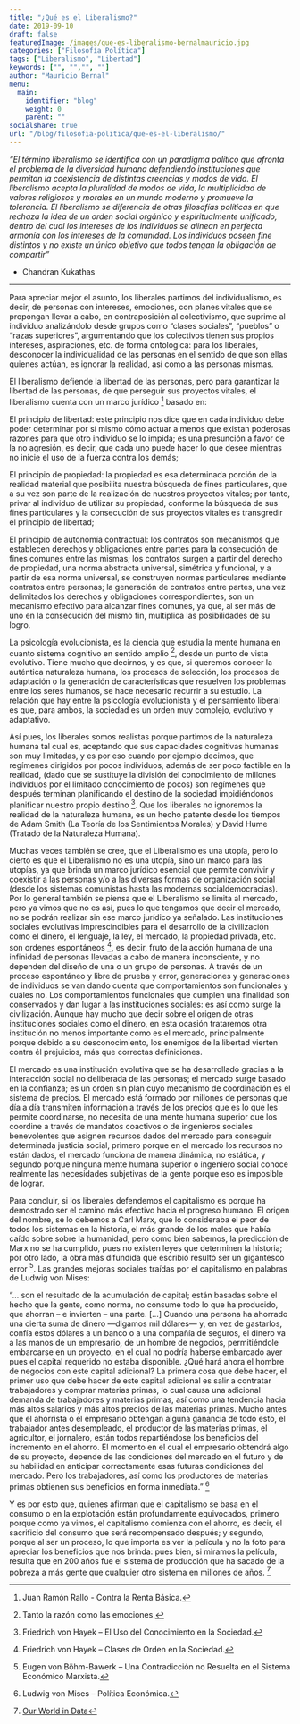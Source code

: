 ```yaml
---
title: "¿Qué es el Liberalismo?"
date: 2019-09-10
draft: false
featuredImage: /images/que-es-liberalismo-bernalmauricio.jpg
categories: ["Filosofía Política"]
tags: ["Liberalismo", "Libertad"]
keywords: ["", "","", ""]
author: "Mauricio Bernal"
menu:
  main:
    identifier: "blog"
    weight: 0 
    parent: ""
socialshare: true
url: "/blog/filosofia-politica/que-es-el-liberalismo/"
---
```


*“El término liberalismo se identifica con un paradigma político que afronta el problema de la diversidad humana defendiendo instituciones que permitan la coexistencia de distintas creencias y modos de vida. El liberalismo acepta la pluralidad de modos de vida, la multiplicidad de valores religiosos y morales en un mundo moderno y promueve la tolerancia. El liberalismo se diferencia de otras filosofías políticas en que rechaza la idea de un orden social orgánico y espiritualmente unificado, dentro del cual los intereses de los individuos se alinean en perfecta armonía con los intereses de la comunidad. Los individuos poseen fine distintos y no existe un único objetivo que todos tengan la obligación de compartir”*

- Chandran Kukathas

--- 

Para apreciar mejor el asunto, los liberales partimos del individualismo, es decir, de personas con intereses, emociones, con planes vitales que se propongan llevar a cabo, en contraposición al colectivismo, que suprime al individuo analizándolo desde grupos como “clases sociales”, “pueblos” o “razas superiores”, argumentando que los colectivos tienen sus propios intereses, aspiraciones, etc. de forma ontológica: para los liberales, desconocer la individualidad de las personas en el sentido de que son ellas quienes actúan, es ignorar la realidad, así como a las personas mismas.

El liberalismo defiende la libertad de las personas, pero para garantizar la libertad de las personas, de que perseguir sus proyectos vitales, el liberalismo cuenta con un marco jurídico [^1] basado en:

El principio de libertad: este principio nos dice que en cada individuo debe poder determinar por sí mismo cómo actuar a menos que existan poderosas razones para que otro individuo se lo impida; es una presunción a favor de la no agresión, es decir, que cada uno puede hacer lo que desee mientras no inicie el uso de la fuerza contra los demás;

El principio de propiedad: la propiedad es esa determinada porción de la realidad material que posibilita nuestra búsqueda de fines particulares, que a su vez son parte de la realización de nuestros proyectos vitales; por tanto, privar al individuo de utilizar su propiedad, conforme la búsqueda de sus fines particulares y la consecución de sus proyectos vitales es transgredir el principio de libertad;

El principio de autonomía contractual: los contratos son mecanismos que establecen derechos y obligaciones entre partes para la consecución de fines comunes entre las mismas; los contratos surgen a partir del derecho de propiedad, una norma abstracta universal, simétrica y funcional, y a partir de esa norma universal, se construyen normas particulares mediante contratos entre personas; la generación de contratos entre partes, una vez delimitados los derechos y obligaciones correspondientes, son un mecanismo efectivo para alcanzar fines comunes, ya que, al ser más de uno en la consecución del mismo fin, multiplica las posibilidades de su logro.

La psicología evolucionista, es la ciencia que estudia la mente humana en cuanto sistema cognitivo en sentido amplio [^2], desde un punto de vista evolutivo. Tiene mucho que decirnos, y es que, si queremos conocer la auténtica naturaleza humana, los procesos de selección, los procesos de adaptación o la generación de características que resuelven los problemas entre los seres humanos, se hace necesario recurrir a su estudio. La relación que hay entre la psicología evolucionista y el pensamiento liberal es que, para ambos, la sociedad es un orden muy complejo, evolutivo y adaptativo.

Así pues, los liberales somos realistas porque partimos de la naturaleza humana tal cual es, aceptando que sus capacidades cognitivas humanas son muy limitadas, y es por eso cuando por ejemplo decimos, que regímenes dirigidos por pocos individuos, además de ser poco factible en la realidad, (dado que se sustituye la división del conocimiento de millones individuos por el limitado conocimiento de pocos) son regímenes que después terminan planificando el destino de la sociedad impidiéndonos planificar nuestro propio destino [^3]. Que los liberales no ignoremos la realidad de la naturaleza humana, es un hecho patente desde los tiempos de Adam Smith (La Teoría de los Sentimientos Morales) y David Hume (Tratado de la Naturaleza Humana).

Muchas veces también se cree, que el Liberalismo es una utopía, pero lo cierto es que el Liberalismo no es una utopía, sino un marco para las utopías, ya que brinda un marco jurídico esencial que permite convivir y coexistir a las personas y/o a las diversas formas de organización social (desde los sistemas comunistas hasta las modernas socialdemocracias). Por lo general también se piensa que el Liberalismo se limita al mercado, pero ya vimos que no es así, pues lo que tengamos que decir el mercado, no se podrán realizar sin ese marco jurídico ya señalado. Las instituciones sociales evolutivas imprescindibles para el desarrollo de la civilización como el dinero, el lenguaje, la ley, el mercado, la propiedad privada, etc. son ordenes espontáneos [^4], es decir, fruto de la acción humana de una infinidad de personas llevadas a cabo de manera inconsciente, y no dependen del diseño de una o un grupo de personas. A través de un proceso espontáneo y libre de prueba y error, generaciones y generaciones de individuos se van dando cuenta que comportamientos son funcionales y cuáles no. Los comportamientos funcionales que cumplen una finalidad son conservados y dan lugar a las instituciones sociales: es así como surge la civilización. Aunque hay mucho que decir sobre el origen de otras instituciones sociales como el dinero, en esta ocasión trataremos otra institución no menos importante como es el mercado, principalmente porque debido a su desconocimiento, los enemigos de la libertad vierten contra él prejuicios, más que correctas definiciones.

El mercado es una institución evolutiva que se ha desarrollado gracias a la interacción social no deliberada de las personas; el mercado surge basado en la confianza; es un orden sin plan cuyo mecanismo de coordinación es el sistema de precios. El mercado está formado por millones de personas que día a día transmiten información a través de los precios que es lo que les permite coordinarse, no necesita de una mente humana superior que los coordine a través de mandatos coactivos o de ingenieros sociales benevolentes que asignen recursos dados del mercado para conseguir determinada justicia social, primero porque en el mercado los recursos no están dados, el mercado funciona de manera dinámica, no estática, y segundo porque ninguna mente humana superior o ingeniero social conoce realmente las necesidades subjetivas de la gente porque eso es imposible de lograr.

Para concluir, si los liberales defendemos el capitalismo es porque ha demostrado ser el camino más efectivo hacia el progreso humano. El origen del nombre, se lo debemos a Carl Marx, que lo consideraba el peor de todos los sistemas en la historia, el más grande de los males que había caído sobre sobre la humanidad, pero como bien sabemos, la predicción de Marx no se ha cumplido, pues no existen leyes que determinen la historia; por otro lado, la obra más difundida que escribió resultó ser un gigantesco error [^5].  Las grandes mejoras sociales traídas por el capitalismo en palabras de Ludwig von Mises:

“… son el resultado de la acumulación de capital; están basadas sobre el hecho que la gente, como norma, no consume todo lo que ha producido, que ahorran – e invierten – una parte. […] Cuando una persona ha ahorrado una cierta suma de dinero —digamos mil dólares— y, en vez de gastarlos, confía estos dólares a un banco o a una compañía de seguros, el dinero va a las manos de un empresario, de un hombre de negocios, permitiéndole embarcarse en un proyecto, en el cual no podría haberse embarcado ayer pues el capital requerido no estaba disponible. ¿Qué hará ahora el hombre de negocios con este capital adicional? La primera cosa que debe hacer, el primer uso que debe hacer de este capital adicional es salir a contratar trabajadores y comprar materias primas, lo cual causa una adicional demanda de trabajadores y materias primas, así como una tendencia hacia más altos salarios y más altos precios de las materias primas. Mucho antes que el ahorrista o el empresario obtengan alguna ganancia de todo esto, el trabajador antes desempleado, el productor de las materias primas, el agricultor, el jornalero, están todos repartiéndose los beneficios del incremento en el ahorro. El momento en el cual el empresario obtendrá algo de su proyecto, depende de las condiciones del mercado en el futuro y de su habilidad en anticipar correctamente esas futuras condiciones del mercado. Pero los trabajadores, así como los productores de materias primas obtienen sus beneficios en forma inmediata.” [^6]

Y es por esto que, quienes afirman que el capitalismo se basa en el consumo o en la explotación están profundamente equivocados, primero porque como ya vimos, el capitalismo comienza con el ahorro, es decir, el sacrificio del consumo que será recompensado después; y segundo, porque al ser un proceso, lo que importa es ver la película y no la foto para apreciar los beneficios que nos brinda: pues bien, si miramos la película, resulta que en 200 años fue el sistema de producción que ha sacado de la pobreza a más gente que cualquier otro sistema en millones de años. [^7]


[^1]: Juan Ramón Rallo - Contra la Renta Básica.

[^2]: Tanto la razón como las emociones.

[^3]: Friedrich von Hayek – El Uso del Conocimiento en la Sociedad.

[^4]: Friedrich von Hayek – Clases de Orden en la Sociedad.

[^5]: Eugen von Böhm-Bawerk – Una Contradicción no Resuelta en el Sistema Económico Marxista.

[^6]: Ludwig von Mises – Política Económica.

[^7]: [Our World in Data](https://ourworldindata.org/extreme-poverty) 